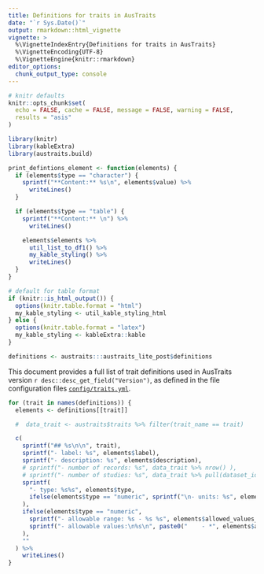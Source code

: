 ```yaml
---
title: Definitions for traits in AusTraits
date: "`r Sys.Date()`"
output: rmarkdown::html_vignette
vignette: >
  %\VignetteIndexEntry{Definitions for traits in AusTraits}
  %\VignetteEncoding{UTF-8}
  %\VignetteEngine{knitr::rmarkdown}
editor_options:
  chunk_output_type: console
---
```


```r
# knitr defaults
knitr::opts_chunk$set(
  echo = FALSE, cache = FALSE, message = FALSE, warning = FALSE,
  results = "asis"
)
```

```r
library(knitr)
library(kableExtra)
library(austraits.build)

print_defintions_element <- function(elements) {
  if (elements$type == "character") {
    sprintf("**Content:** %s\n", elements$value) %>%
      writeLines()
  }

  if (elements$type == "table") {
    sprintf("**Content:** \n") %>%
      writeLines()

    elements$elements %>%
      util_list_to_df1() %>%
      my_kable_styling() %>%
      writeLines()
  }
}

# default for table format
if (knitr::is_html_output()) {
  options(knitr.table.format = "html")
  my_kable_styling <- util_kable_styling_html
} else {
  options(knitr.table.format = "latex")
  my_kable_styling <- kableExtra::kable
}

definitions <- austraits:::austraits_lite_post$definitions
```


This document provides a full list of trait definitions used in AusTraits version `r desc::desc_get_field("Version")`, as defined in the file configuration files [`config/traits.yml`](https://github.com/traitecoevo/austraits.build/blob/master/config/traits.yml).

```r
for (trait in names(definitions)) {
  elements <- definitions[[trait]]

  #  data_trait <- austraits$traits %>% filter(trait_name == trait)

  c(
    sprintf("## %s\n\n", trait),
    sprintf("- label: %s", elements$label),
    sprintf("- description: %s", elements$description),
    # sprintf("- number of records: %s", data_trait %>% nrow() ),
    # sprintf("- number of studies: %s", data_trait %>% pull(dataset_id) %>% unique() %>% length() ),
    sprintf(
      "- type: %s%s", elements$type,
      ifelse(elements$type == "numeric", sprintf("\n- units: %s", elements$units), "")
    ),
    ifelse(elements$type == "numeric",
      sprintf("- allowable range: %s - %s %s", elements$allowed_values_min, elements$allowed_values_max, elements$units),
      sprintf("- allowable values:\n%s\n", paste0("    - *", elements$allowed_values_levels %>% names(), "*: ", elements$allowed_values_levels %>% unlist(), collapse = "\n"))
    ),
    ""
  ) %>%
    writeLines()
}
```

